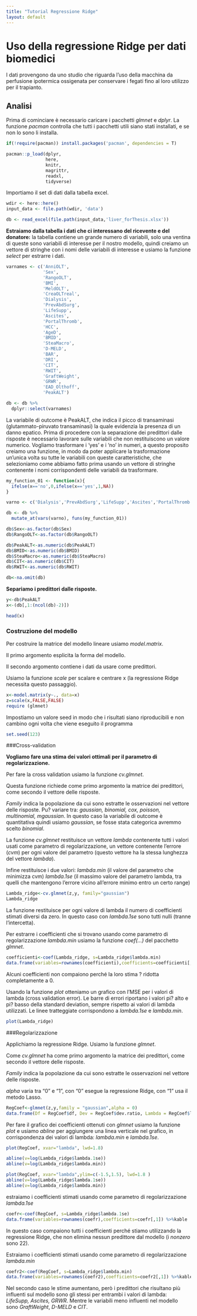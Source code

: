 ```yaml
---
title: "Tutorial Regressione Ridge"
layout: default
---
```



# Uso della regressione Ridge per dati biomedici

I dati provengono da uno studio che riguarda l'uso della macchina da perfusione ipotermica ossigenata per conservare i fegati fino al loro utilizzo per il trapianto. 

## Analisi

Prima di cominciare è necessario caricare i pacchetti *glmnet* e *dplyr*. La funzione *pacman* controlla che tutti i pacchetti utili siano stati installati, e se non lo sono li installa.  

```r
if(!require(pacman)) install.packages('pacman', dependencies = T)

pacman::p_load(dplyr,
               here,
               knitr,
               magrittr,
               readxl,
               tidyverse)
```

Importiamo il set di dati dalla tabella excel.

```r
wdir <- here::here()
input_data <- file.path(wdir, 'data')

db <- read_excel(file.path(input_data,'liver_forThesis.xlsx'))
```

**Estraiamo dalla tabella i dati che ci interessano del ricevente e del donatore:**
la tabella contiene un grande numero di variabili, solo una ventina di queste sono variabili di interesse per il nostro modello, quindi creiamo un vettore di stringhe con i nomi delle variabili di interesse e usiamo la funzione *select* per estrarre i dati. 
```r
varnames <- c('AnniOLT',
              'Sex',
              'RangoOLT',
              'BMI',
              'MeldOLT',
              'CreaOLTreal',
              'Dialysis',
              'PrevAbdSurg',
              'LifeSupp',
              'Ascites',
              'PortalThromb',
              'HCC',
              'AgeD',
              'BMID',
              'SteaMacro',
              'D-MELD',
              'BAR',
              'DRI',
              'CIT',
              'RWIT',
              'GraftWeight',
              'GRWR',
              'EAD_Olthoff',
              'PeakALT')

db <- db %>% 
  dplyr::select(varnames)
```

La variabile di outcome è PeakALT, che indica il picco di transaminasi (glutammato-piruvato transaminasi) la quale evidenzia la presenza di un danno epatico. 
Prima di procedere con la separazione dei predittori dalle risposte è necessario lavorare sulle variabili che non restituiscono un valore numerico. Vogliamo trasformare i 'yes' e i 'no' in numeri, a questo proposito creiamo una funzione, in modo da poter applicare la trasformazione un'unica volta su tutte le variabili con queste caratteristiche, che selezioniamo come abbiamo fatto prima usando un vettore di stringhe contenente i nomi corrispondenti delle variabili da trasformare. 

```r
my_function_01 <- function(x){
  ifelse(x=='no',0,ifelse(x=='yes',1,NA))
}

varno <- c('Dialysis','PrevAbdSurg','LifeSupp','Ascites','PortalThromb', 'HCC','EAD_Olthoff')

db <- db %>% 
  mutate_at(vars(varno), funs(my_function_01))
```


```r
db$Sex<-as.factor(db$Sex)
db$RangoOLT<-as.factor(db$RangoOLT)

db$PeakALT<-as.numeric(db$PeakALT)
db$BMID<-as.numeric(db$BMID)
db$SteaMacro<-as.numeric(db$SteaMacro)
db$CIT<-as.numeric(db$CIT)
db$RWIT<-as.numeric(db$RWIT)

db<-na.omit(db)
```

**Separiamo i predittori dalle risposte.** 
```r
y<-db$PeakALT
x<-(db[,1:(ncol(db)-2)]) 
```

```r

head(x)
```

### Costruzione del modello

Per costruire la matrice del modello lineare usiamo *model.matrix*. 

Il primo argomento esplicita la forma del modello.

Il secondo argomento contiene i dati da usare come predittori. 

Usiamo la funzione *scale* per scalare e centrare x (la regressione Ridge necessita questo passaggio).

```r
x<-model.matrix(y~., data=x)
z=scale(x,FALSE,FALSE)
require (glmnet)
```
Impostiamo un valore seed in modo che i risultati siano riproducibili
e non cambino ogni volta che viene eseguito il programma
```r
set.seed(123)
```
###Cross-validation

**Vogliamo fare una stima dei valori ottimali per il parametro di regolarizzazione.**

Per fare la cross validation usiamo la funzione *cv.glmnet*. 

Questa funzione richiede come primo argomento la matrice dei predittori, come secondo il vettore delle risposte. 

*Family* indica la popolazione da cui sono estratte le osservazioni nel vettore delle risposte. 
Pu? variare tra: *gaussian, binomial, cox, poisson, multinomial, mgaussian*. In questo caso la variabile di outcome è quantitativa quindi usiamo *gaussian*, se fosse stata categorica avremmo scelto *binomial*. 

La funzione *cv.glmnet* restituisce un vettore *lambda* contenente tutti i valori usati come parametro di regolarizzazione, un vettore contenente l'errore (*cvm*) per ogni valore del parametro (questo vettore ha la stessa lunghezza del vettore *lambda*). 

Infine restituisce i due valori: *lambda.min* (il valore del parametro che minimizza cvm) *lambda.1se* (il massimo valore del parametro lambda, tra quelli che mantengono l'errore vicino all'errore minimo entro un certo range)

```r
Lambda_ridge<-cv.glmnet(z,y, family="gaussian")
Lambda_ridge
```
La funzione restituisce per ogni valore di lambda il numero di coefficienti stimati diversi da zero. In questo caso con *lambda.1se* sono tutti nulli (tranne l'intercetta). 

Per estrarre i coefficienti che si trovano usando come parametro di regolarizzazione *lambda.min* usiamo la funzione *coef(...)* del pacchetto *glmnet*.

```r
coefficienti<-coef(Lambda_ridge, s=Lambda_ridge$lambda.min)   
data.frame(variables=rownames(coefficienti),coefficients=coefficienti[,1]) %>%kable
```
Alcuni coefficienti non compaiono perché la loro stima ? ridotta completamente a 0. 

Usando la funzione *plot* otteniamo un grafico con l'MSE per i valori di lambda (cross validation error). Le barre di errori riportano i valori pi? alto e pi? basso della standard deviation, sempre rispetto ai valori di lambda utilizzati. Le linee tratteggiate corrispondono a *lambda.1se* e *lambda.min*. 
```r
plot(Lambda_ridge)
```

###Regolarizzazione

Applichiamo la regressione Ridge. 
Usiamo la funzione *glmnet*. 

Come *cv.glmnet* ha come primo argomento la matrice dei predittori, come secondo il vettore delle risposte. 

*Family* indica la popolazione da cui sono estratte le osservazioni nel vettore delle risposte. 

*alpha* varia tra "0" e "1", con "0" esegue la regressione Ridge, con "1" usa il metodo Lasso.

```r
RegCoef<-glmnet(z,y,family = "gaussian",alpha = 0)
data.frame(Df = RegCoef$df, Dev = RegCoef$dev.ratio, Lambda = RegCoef$lambda) %>% kable() 
```

Per fare il grafico dei coefficienti ottenuti con *glmnet* usiamo la funzione *plot* e usiamo *abline* per aggiungere una linea verticale nel grafico, in corrispondenza dei valori di lambda: *lambda.min* e *lambda.1se*.

```r
plot(RegCoef, xvar="lambda", lwd=1.8)

abline(v=log(Lambda_ridge$lambda.1se))
abline(v=log(Lambda_ridge$lambda.min))
```

```r
plot(RegCoef, xvar="lambda",ylim=c(-1.5,1.5), lwd=1.8 )
abline(v=log(Lambda_ridge$lambda.1se))
abline(v=log(Lambda_ridge$lambda.min))
```

estraiamo i coefficienti stimati usando come parametro di regolarizzazione *lambda.1se*

```r
coefr<-coef(RegCoef, s=Lambda_ridge$lambda.1se)
data.frame(variables=rownames(coefr),coefficients=coefr[,1]) %>%kable

```
In questo caso compaiono tutti i coefficienti perché stiamo utilizzando la regressione Ridge, che non elimina nessun predittore dal modello (i *nonzero* sono 22).


Estraiamo i coefficienti stimati usando come parametro di regolarizzazione *lambda.min*

```r
coefr2<-coef(RegCoef, s=Lambda_ridge$lambda.min)
data.frame(variables=rownames(coefr2),coefficients=coefr2[,1]) %>%kable
```

Nel secondo caso le stime aumentano, però i predittori che risultano più influenti sul modello sono gli stessi per entrambi i valori di lambda: *LifeSupp, Ascites, GRWR*.
Mentre le variabili meno influenti nel modello sono *GraftWeight*, *D-MELD* e *CIT*. 

